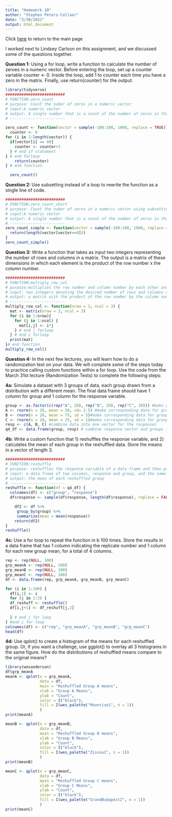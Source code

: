 ```yaml
---
title: "Homework 10"
author: "Stephen Peters-Collaer"
date: "3/30/2022"
output: html_document
---
```


Click [here](index.html) to return to the main page

I worked next to Lindsey Carlson on this assignment, and we discussed some of the questions together.

**Question 1:**
Using a for loop, write a function to calculate the number of zeroes in a numeric vector. Before entering the loop, set up a counter variable counter <- 0. Inside the loop, add 1 to counter each time you have a zero in the matrix. Finally, use return(counter) for the output.
```r
library(tidyverse)
##########################
# FUNCTION:zero_count
# purpose: Count the nuber of zeros in a numeric vector
# input:A numeric vector
# output: A single number that is a count of the number of zeros in that vector
# ------------------------

zero_count <- function(vector = sample(-100:100, 1000, replace = TRUE)){
  counter <- 0
for (i in 1:length(vector)) {
  if(vector[i] == 0){ 
    counter <- counter+1
  } # end if statement
} # end forloop
    return(counter)
} # end function

  zero_count()

```

**Question 2: **
Use subsetting instead of a loop to rewrite the function as a single line of code.
```r
##########################
# FUNCTION:zero_count_short
# purpose: Count the nuber of zeros in a numeric vector using subsetting
# input:A numeric vector
# output: A single number that is a count of the number of zeros in that vector
# ------------------------
zero_count_simple <- function(vector = sample(-100:100, 1000, replace = TRUE)){
  return(length(vector[vector==0]))
}
zero_count_simple()

```

**Question 3:**
Write a function that takes as input two integers representing the number of rows and columns in a matrix. The output is a matrix of these dimensions in which each element is the product of the row number x the column number.
```r

##########################
# FUNCTION:multiply_row_col
# purpose:multiplies the row number and column number by each other and puts these in a matrix of given size
# input: two integers denoting the desired number of rows and columns of a matrix
# output: a matrix with the product of the row number by the column number in each cell
# ------------------------
multiply_row_col <- function(nrow = 3, ncol = 3) {
  mat <- matrix(nrow = 3, ncol = 3)
  for (i in 1:nrow){
    for (j in 1:ncol) {
      mat[i,j] <- i*j
    } # end j forloop
  } # end i forloop
  print(mat)
}# end function
multiply_row_col()

```

**Question 4:**
In the next few lectures, you will learn how to do a randomization test on your data. We will complete some of the steps today to practice calling custom functions within a for loop. Use the code from the March 31st lecture (Randomization Tests) to complete the following steps:

**4a:** Simulate a dataset with 3 groups of data, each group drawn from a distribution with a different mean. The final data frame should have 1 column for group and 1 column for the response variable.
```r


group <- as.factor(c(rep("A", 20), rep("B", 20), rep("C", 20))) #make group vector
A <- rnorm(n = 20, mean = 50, sd= 2.5) #make corresponding data for group A
B <- rnorm(n = 20, mean = 75, sd = 5)#make corresponding data for group B
C <- rnorm(n = 20, mean = 25, sd = 1)#make corresponding data for group C
resp <- c(A, B, C) #combine data into one vector for the responses
q4_df <- data.frame(group, resp) # combine response vector and groups into a data frame
````


**4b:** Write a custom function that 1) reshuffles the response variable, and 2) calculates the mean of each group in the reshuffled data. Store the means in a vector of length 3.
```r

##########################
# FUNCTION:reshuffle
# purpose: reshuffles the response variable of a data frame and then provides the man for each group
# input: a data frame of two columns, response and group, and the name of the response column as a string
# output: the mean of each reshuffled group
# ------------------------
reshuffle <- function(df = q4_df) {
  colnames(df) <- c("group", "response")
  df$response <- sample(df$response, length(df$response), replace = FALSE)

    df2 <- df %>%
     group_by(group) %>%
     summarize(mean = mean(response))
    return(df2)
}
reshuffle()

```


**4c:** Use a for loop to repeat the function in b 100 times. Store the results in a data frame that has 1 column indicating the replicate number and 1 column for each new group mean, for a total of 4 columns.
```r
rep <- rep(NULL, 100)
grp_meanA <- rep(NULL, 100)
grp_meanB <- rep(NULL, 100)
grp_meanC <- rep(NULL, 100)
df <- data.frame(rep, grp_meanA, grp_meanB, grp_meanC)

for (i in 1:100) {
  df[i,1] <- i
  for (j in 1:3) {
  df_reshuff <- reshuffle()
  df[i,j+1] <- df_reshuff[j,2]
  
  } # end j for loop
} #end i for loop
colnames(df) <- c("rep", "grp_meanA", "grp_meanB", "grp_meanC")
head(df)

```


**4d:** Use qplot() to create a histogram of the means for each reshuffled group. Or, if you want a challenge, use ggplot() to overlay all 3 histograms in the same figure. How do the distributions of reshuffled means compare to the original means?
```r
library(wesanderson)
df$grp_meanA
meanA <- qplot(x = grp_meanA,
               data = df,
               main = "Reshuffled Group A means",
               xlab = "Group A Means",
               ylab = "Count",
               color = I("black"),
               fill = I(wes_palette("Moonrise1", n = 1))
               )
print(meanA)

meanB <- qplot(x = grp_meanB,
               data = df,
               main = "Reshuffled Group B means",
               xlab = "Group B Means",
               ylab = "Count",
               color = I("black"),
               fill = I(wes_palette("Zissou1", n = 1))
               )
print(meanB)

meanC <- qplot(x = grp_meanC,
               data = df,
               main = "Reshuffled Group C means",
               xlab = "Group C Means",
               ylab = "Count",
               color = I("black"),
               fill = I(wes_palette("GrandBudapest2", n = 1))
               )
print(meanC)


```